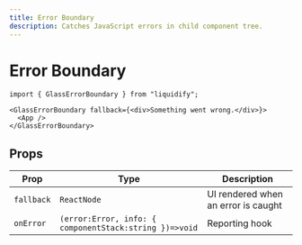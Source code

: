 ```yaml
---
title: Error Boundary
description: Catches JavaScript errors in child component tree.
---
```


# Error Boundary

```tsx
import { GlassErrorBoundary } from "liquidify";

<GlassErrorBoundary fallback={<div>Something went wrong.</div>}>
  <App />
</GlassErrorBoundary>
```

## Props

| Prop | Type | Description |
|------|------|-------------|
| `fallback` | `ReactNode` | UI rendered when an error is caught |
| `onError` | `(error:Error, info: { componentStack:string })=>void` | Reporting hook |
